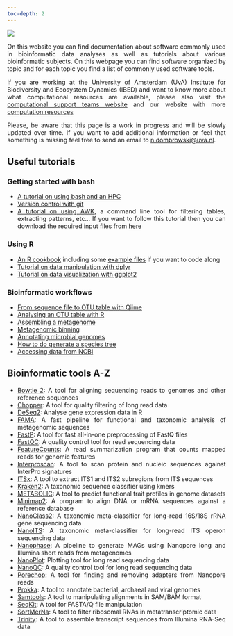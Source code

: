 ```yaml
---
toc-depth: 2
---
```


![](img/banner-min.png)

<div style="text-align: justify">

On this website you can find documentation about software commonly used in bioinformatic data analyses as well as tutorials about various bioinformatic subjects. On this webpage you can find software organized by topic and for each topic you find a list of commonly used software tools.

If you are working at the University of Amsterdam (UvA) Institute for Biodiversity and Ecosystem Dynamics (IBED) and want to know more about what computational resources are available, please also visit the [computational support teams website](https://ibed.uva.nl/facilities/computational-facilities/ibed-computational-support-team/ibed-computational-support-team.html) and our website with more [computation resources](https://computational-resources-uva-ibed-cs-general-20079b9f20f96949e05.gitlab.io/)

Please, be aware that this page is a work in progress and will be slowly updated over time. If you want to add additional information or feel that something is missing feel free to send an email to [n.dombrowski\@uva.nl](mailto:n.dombrowski@uva.nl){.email}.

## Useful tutorials

### Getting started with bash

-   [A tutorial on using bash and an HPC](https://ndombrowski.github.io/cli_workshop/)
-   [Version control with git](https://github.com/fkariminejadasl/ml-notebooks/blob/main/tutorial/git.md)
-   [A tutorial on using AWK](https://ndombrowski.github.io/AWK_tutorial/), a command line tool for filtering tables, extracting patterns, etc... If you want to follow this tutorial then you can download the required input files from [here](https://github.com/ndombrowski/AWK_tutorial/tree/main/1_Inputfiles)

### Using R

-   [An R cookbook](https://ndombrowski.github.io/R_cookbook/) including some [example files](https://github.com/ndombrowski/R_cookbook/tree/main/data) if you want to code along
-   [Tutorial on data manipulation with dplyr](https://ndombrowski.github.io/Tidyverse_tutorial/)
-   [Tutorial on data visualization with ggplot2](https://ndombrowski.github.io/Ggplot_tutorial/)

### Bioinformatic workflows

-   [From sequence file to OTU table with Qiime](source/Qiime/3_evelyn_tutorial_notes.qmd)
-   [Analysing an OTU table with R](source/Qiime/OTU_table_analysis.qmd)
-   [Assembling a metagenome](https://ndombrowski.github.io/Assembly_tutorial/)
-   [Metagenomic binning](https://ndombrowski.github.io/Binning_tutorial//)
-   [Annotating microbial genomes](https://github.com/ndombrowski/Annotation_workflow)
-   [How to do generate a species tree](https://ndombrowski.github.io/Phylogeny_tutorial/)
-   [Accessing data from NCBI](source/core_tools/ncbi.qmd)

## Bioinformatic tools A-Z

-   [Bowtie 2](source/core_tools/bowtie.qmd):  A tool for aligning sequencing reads to genomes and other reference sequences
-   [Chopper](source/nanopore/chopper.qmd): A tool for quality filtering of long read data
-   [DeSeq2](source/metatranscriptomics/DSEq2.qmd): Analyse gene expression data in R
-   [FAMA](source/metagenomics/fama_readme.qmd): A fast pipeline for functional and taxonomic analysis of metagenomic sequences
-   [FastP](source/metatranscriptomics/fastp.qmd): A tool for fast all-in-one preprocessing of FastQ files
-   [FastQC](source/metagenomics/fastqc_readme.qmd): A quality control tool for read sequencing data
-   [FeatureCounts](source/core_tools/featurecounts.qmd): A read summarization program that counts mapped reads for genomic features
-   [Interproscan](source/metagenomics/interproscan_readme.qmd): A tool to scan protein and nucleic sequences against InterPro signatures
-   [ITSx](source/ITSx/itsx_readme.qmd): A tool to extract ITS1 and ITS2 subregions from ITS sequences
-   [Kraken2](source/classification/kraken2.qmd): A taxonomic sequence classifier using kmers
-   [METABOLIC](source/metagenomics/metabolic.qmd): A tool to predict functional trait profiles in genome datasets
-   [Minimap2](source/classification/minimap2.qmd): A program to align DNA or mRNA sequences against a reference database
-   [NanoClass2](source/nanopore/nanoclass.qmd): A taxonomic meta-classifier for long-read 16S/18S rRNA gene sequencing data
-   [NanoITS](source/nanopore/nanoITS.qmd): A taxonomic meta-classifier for long-read ITS operon sequencing data
-   [Nanophase](source/nanopore/nanophase_how_to.qmd): A pipeline to generate MAGs using Nanopore long and Illumina short reads from metagenomes
-   [NanoPlot](source/nanopore/nanoplot_readme.qmd): Plotting tool for long read sequencing data
-   [NanoQC](source/nanopore/nanoqc_readme.qmd): A quality control tool for long read sequencing data
-   [Porechop](source/nanopore/porechop_readme.qmd): A tool for finding and removing adapters from Nanopore reads
-   [Prokka](source/core_tools/prokka.qmd): A tool to annotate bacterial, archaeal and viral genomes
-   [Samtools](source/core_tools/samtools.qmd): A tool to manipulating alignments in SAM/BAM format
-   [SeqKit](source/core_tools/seqkit.qmd): A tool for FASTA/Q file manipulation
-   [SortMerNa](source/metatranscriptomics/sortmerna.qmd): A tool to filter ribosomal RNAs in metatranscriptomic data
-   [Trinity](source/metatranscriptomics/trinity.qmd): A tool to assemble transcript sequences from Illumina RNA-Seq data